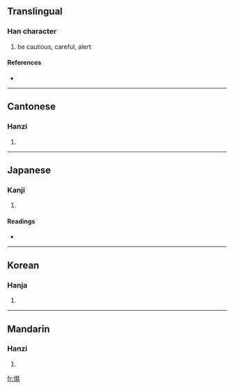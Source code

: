 ==Translingual==

===Han character===
{{Han char|rn=61|rad=心|as=08|sn=11|four=9602<sub>7</sub>|canj=心日心竹 (PAPH)}}

# be cautious, careful, alert

====References====
* {{Han ref|kx=0390.480|dkj=10803|dj=0725.130|hdz=42315.080|uh=60D5|ud=24789|bh=B1A7|bd=45479}}

----

==Cantonese==

===Hanzi===
{{yue-hanzi|jyut=|y=tik1}}

# {{defn|Cantonese}}

----

==Japanese==

===Kanji===
{{ja-kanji|grade=|rs=心08}}

# {{defn|Japanese}}

====Readings====
* {{ja-readings|on=[[てき]] (teki), [[ちゃく]] (chaku)|kun=[[つつしむ]] (tsutsushimu)}}

----

==Korean==

===Hanja===
{{ko-hanja|hangeul=척|eumhun=|rv=cheok|mr=ch'ŏk|y=chek}}

# {{defn|Korean}}

----

==Mandarin==

===Hanzi===
{{cmn-hanzi|pin=[[chǎng]] ([[chang3]]), [[tì]] ([[ti4]])|wg=ch'ang<sup>3</sup>, t'i<sup>4</sup>}}

# {{defn|Mandarin}}

[[fr:惕]]